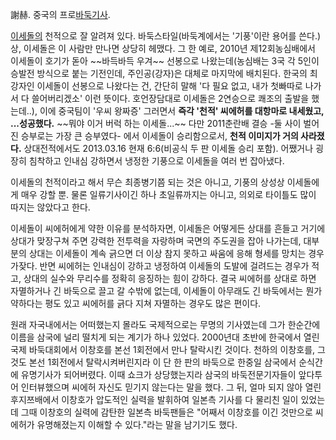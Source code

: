 謝赫. 중국의 프로[[바둑]]기사.

[[이세돌]]의 천적으로 잘 알려져 있다. 바둑스타일(바둑계에서는 '기풍'이란 용어를 쓴다.) 상, 이세돌은 이 사람만 만나면 상당히 헤맸다. 
그 한 예로, 2010년 제12회농심배에서 이세돌이 호기가 돋아 ~~바득바득 우겨~~ 선봉으로 나왔는데(농심배는 3국 각 5인이 승발전 방식으로 붙는 기전인데, 주인공(강자)은 대체로 마지막에 배치된다. 한국의 최강자인 이세돌이 선봉으로 나왔다는 건, 간단히 말해 '다 필요 없고, 내가 첫빠따로 나가서 다 쓸어버리겠소' 이런 뜻이다. 호언장담대로 이세돌은 2연승으로 쾌조의 출발을 했는데..), 이에 중국팀이 '우씨 왕짜증' 그러면서 '''즉각 '천적' 씨에허를 대항마로 내세웠고, ...성공했다.''' ~~뭐야 이거 버럭 하는 이세돌...~~ 
다만 2011춘란배 결승 -둘 사이 벌어진 승부로는 가장 큰 승부였다- 에서 이세돌이 승리함으로서, '''천적 이미지가 거의 사라졌다.''' 상대전적에서도 2013.03.16 현재 6:6(비공식 두 판 이세돌 승리 포함). 어쨌거나 굉장히 침착하고 인내심 강하면서 냉정한 기풍으로 이세돌을 여러 번 잡아냈다.

이세돌의 천적이라고 해서 무슨 최종병기쯤 되는 것은 아니고, 기풍의 상성상 이세돌에게 매우 강할 뿐. 물론 일류기사이긴 하나 초일류까지는 아니고, 의외로 타이틀도 많이 따지는 않았다고 한다.

이세돌이 씨에허에게 약한 이유를 분석하자면, 이세돌은 어떻게든 상대를 흔들고 거기에 상대가 맞장구쳐 주면 강력한 전투력을 자랑하며 국면의 주도권을 잡아 나가는데, 대부분의 상대는 이세돌이 계속 긁으면 더 이상 참지 못하고 싸움에 응해 형세를 망치는 경우가잦다. 반면 씨에허는 인내심이 강하고 냉정하여 이세돌의 도발에 걸려드는 경우가 적고, 상대의 실수와 무리수를 정확히 응징하는 힘이 강하다. 결국 씨에허를 상대로 하면 자멸하거나 긴 바둑으로 끌고 갈 수밖에 없는데, 이세돌이 아무래도 긴 바둑에서는 뭔가 약하다는 평도 있고 씨에허를 긁다 지쳐 자멸하는 경우도 많은 편이다.

원래 자국내에서는 어떠했는지 몰라도 국제적으로는 무명의 기사였는데 그가 한순간에 이름을 삼국에 널리 떨치게 되는 계기가 하나 있었다. 2000년대 초반에 한국에서 열린 국제 바둑대회에서 이창호를 본선 1회전에서 만나 탈락시킨 것이다. 천하의 이창호를, 그것도 본선 1회전에서 탈락시켜버린지라 이 단 한 판의 바둑으로 한중일 삼국에서 순식간에 유명기사가 되어버렸다. 이때 쇼크가 상당했는지라 삼국의 바둑전문기자들이 앞다투어 인터뷰했으며 씨에허 자신도 믿기지 않는다는 말을 했다. 그 뒤, 얼마 되지 않아 열린 후지쯔배에서 이창호가 압도적인 실력을 발휘하여 일본측 기사를 다 물리친 일이 있었는데 그때 이창호의 실력에 감탄한 일본측 바둑팬들은 "어째서 이창호를 이긴 것만으로 씨에허가 유명해졌는지 이해할 수 있다."라는 말을 남기기도 했다.
